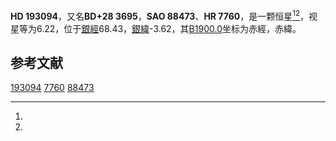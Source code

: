 {{Starbox begin
| name = HD 193094
}}
{{Starbox observe
| epoch = [[J2000.0|J2000.0]]
| constell = {{星座名待查}}<ref name=SIMBAD>{{cite web
 | url=http://simbad.u-strasbg.fr/simbad/sim-id?Ident=HR+7760
 | title=Pulsating variable Star
 | publisher=Centre de Données astronomiques de Strasbourg
 | work=SIMBAD
 | accessdate=2012-07-13
 | archive-date=2016-03-18
 | archive-url=https://web.archive.org/web/20160318085740/http://simbad.u-strasbg.fr/simbad/sim-id?Ident=HR+7760
 | dead-url=no
 }}</ref><ref name=DATA>{{cite web
 | url=http://vizier.u-strasbg.fr/viz-bin/VizieR-5?-out.add=.&-source=5050&-corr=PK=HR&-out.max=9999&HR=7760
 | title=VizieR Detailed Page
 | accessdate=2012-07-13
 | archive-date=2016-03-05
 | archive-url=https://web.archive.org/web/20160305003417/http://vizier.u-strasbg.fr/viz-bin/VizieR-5?-out.add=.&-source=5050&-corr=PK=HR&-out.max=9999&HR=7760
 | dead-url=no
 }}</ref>
| 星官 = 
| ra = {{RA|20|17|31.5}}<ref name=SIMBAD /><ref name=DATA />
| dec = {{DEC|+29|8|53}}<ref name=SIMBAD /><ref name=DATA />
| appmag_v = 6.22<ref name=SIMBAD /><ref name=DATA />
}}
{{Starbox character
| class = G9III<ref name=SIMBAD /><ref name=DATA />
| b-v = 1.01<ref name=SIMBAD /><ref name=DATA />
| u-b = <ref name=SIMBAD /><ref name=DATA />
| r-i = <ref name=SIMBAD /><ref name=DATA />
| variable = 
}}
{{Starbox astrometry
| radial_v = 
| prop_mo_ra = -20
| parallax = 0.009
| p_error =
}}
{{Starbox catalog
| names =BD+28 3695，[[SAO星表|SAO]] 88473，[[HD星表|HD]] 193094，[[HR星表|HR]] 7760}}
{{Starbox reference |Simbad=HR+7760}}
{{Starbox end}}

'''HD 193094'''，又名'''BD+28 3695'''，'''SAO 88473'''、'''HR 7760'''，是一颗恒星<ref name=SIMBAD /><ref name=DATA />，视星等为6.22，位于[[銀道座標系|銀經]]68.43，[[銀道座標系|銀緯]]-3.62，其[[B1900.0|B1900.0]]坐标为赤經{{RA|20|13|25.7}}，赤緯{{DEC|+28|-3.62|12}}。

== 参考文献 ==
{{reflist}}

{{star-stub}}

[[Category:HD和HDE天體|193094]]
[[Category:HR天體|7760]]
[[Category:SAO天體|88473]]